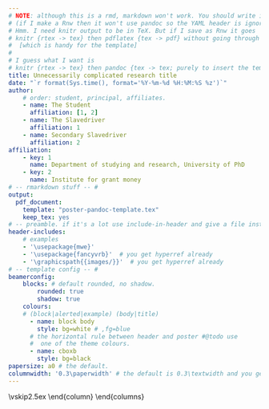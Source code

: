 ```yaml
---
# NOTE: although this is a rmd, markdown won't work. You should write it in TeX.
# (if I make a Rnw then it won't use pandoc so the YAML header is ignored)
# Hmm. I need knitr output to be in TeX. But if I save as Rnw it goes
# knitr {rtex -> tex} then pdflatex {tex -> pdf} without going through pandoc
#  [which is handy for the template]
#
# I guess what I want is
# knitr {rtex -> tex} then pandoc {tex -> tex; purely to insert the template} then pdflatex.
title: Unnecessarily complicated research title
date: "`r format(Sys.time(), format='%Y-%m-%d %H:%M:%S %z')`"
author:
    # order: student, principal, affiliates.
    - name: The Student
      affiliation: [1, 2]
    - name: The Slavedriver
      affiliation: 1
    - name: Secondary Slavedriver
      affiliation: 2
affiliation:
    - key: 1
      name: Department of studying and research, University of PhD
    - key: 2
      name: Institute for grant money
# -- rmarkdown stuff -- #
output:
  pdf_document:
    template: "poster-pandoc-template.tex"
    keep_tex: yes
# -- preamble. if it's a lot use include-in-header and give a file instead -- #
header-includes:
    # examples
    - '\usepackage{mwe}'
    - '\usepackage{fancyvrb}'  # you get hyperref already
    - '\graphicspath{{images/}}'  # you get hyperref already
# -- template config -- #
beamerconfig:
    blocks: # default rounded, no shadow.
        rounded: true
        shadow: true
    colours:
    # (block|alerted|example) (body|title)
      - name: block body
        style: bg=white # ,fg=blue
      # the horizontal rule between header and poster #@todo use
      #  one of the theme colours.
      - name: cboxb
        style: bg=black
papersize: a0 # the default.
columnwidth: '0.3\paperwidth' # the default is 0.3\textwidth and you get \colwid set to it.
---
```

\DefineShortVerb{\`}
<!--
%-----------------------------------------------------------
% When including a figure in your poster, be sure that the commands are typed in the following order:
% \begin{figure}
% \includegraphics[...]{...}
% \caption{...}
% \end{figure}
% That is, put the \caption after the \includegraphics
%-----------------------------------------------------------
-->
\begin{center}%
  \begin{minipage}{.7\textwidth}%
    \begin{exampleblock}{Summary}%
    Here is a barebones document for an A0 poster.
    It was based off http://www.nathanieljohnston.com/2009/08/latex-poster-template/ but has been modified to work as an R Markdown file to be compiled with knitr (rmd to md) and then pandoc (md to tex) and then latex (tex to pdf).
    
    This comes with its downsides (notably: that you can't use markdown within the blocks!!), but meh.
    \end{exampleblock}%
  \end{minipage}%
\end{center}
\vskip1in
\begin{columns}[t] % align top
  \begin{column}{\colwid}
    \begin{block}{The Setup}
      Required files:
      
      \begin{itemize}
        \item `poste.rmd`, this example R Markdown file.
        \item `poster-pandoc-template.tex`, the pandoc template for the poster.
        \item `beamerthemeconfposter.sty`, the beamer style file (I \emph{think} you may be able to substitute your own, but I used the one from \url{https://www.overleaf.com/latex/templates/landscape-beamer-poster-template/vjpmsxxdvtqk}
      \end{itemize}
     
      Also: 
      \begin{itemize}
        \item LaTeX packages `latexbeamer`, `pgf` (Tikz), `beamerposter`
        \item R package `knitr`
        \item pandoc
      \end{itemize}
      
      I've only tested this compiling from Rstudio.
      You can set authors and affiliations in the YAML metadata, along with limited beamer styling (block rounded corners and so on).
          
    \end{block}
    \vskip2ex
    \begin{alertblock}{An Alert Block}
      The alert block environment looks like this. It also has justified text, but it has a border and a light background to make it stand out. You can create one like so:
      \begin{semiverbatim}
        {\color{red}\\begin}\{{\color{blue}alertblock}\}\{Title\}\newline
        \hskip1ex.......\newline
        {\color{red}\\end}\{{\color{blue}alertblock}\}
      \end{semiverbatim}
    \end{alertblock}
  \end{column}
  % column spanning two columns.
  \begin{column}{2\colwid}
    \begin{block}{Altering Column Spans}
      You can make columns that span multiple other columns relatively easily. Lengths are defined in the template that make columns look normal-ish if you want to use a three-column layout like this poster. If you want to use a different number of columns, you can specify the base column width in the YAML preamble.

      In particular, in the YAML:
      \begin{verbatim}
        columnwidth: '0.3\paperwidth'
      \end{verbatim}
      
      You get `\colwid` for free, and using the `calc` package you can get multiples of it.
    \end{block}
    
    \begin{columns}[t,totalwidth=2.1\colwid]	% split up that two-column-wide column
      \begin{column}{\colwid}
        \setbeamercolor{block title}{fg=red,bg=white}%frame color
        \setbeamercolor{block body}{fg=black,bg=white}%body color
        \begin{block}{Block Colours}
          For the standard blocks there are two colours; one for the title and one for the block body:\\
          \begin{semiverbatim}
            {\color{red}\\setbeamercolor}\{block title\}\{fg=red,bg=white\}
            {\color{red}\\setbeamercolor}\{block  body\}\{fg=black,bg=white\}
          \end{semiverbatim}
          The \emph{fg} colour sets the text colour and \emph{bg} sets the background colour.
          For the normal blocks it makes no sense to use a background colour other than white. You \emph{can} change it, but it will look weird!
        \end{block} % block colours
        
		    \begin{block}{Todo}
		    \begin{itemize}
  		    \item the only crucial thing in the sty is the headline definition, right? Can that be moved to the poster-pandoc.sty?
  		    \item knitr...
  		    \item the font looks funny.
  		    \item theming: user puts in a theme e.g. warsaw first for colours if they like
  		    \item more control over font size
  		    \item spacing between institutions seems too large
  		    \item logos
  		    \item bibliography without explicit `\bibitem`, ie integrate biblatex?
  		    \item more spacing between blocks//standard spacing
  		    \item easy styling and so on.
  		    \item [WONT] explicit control over separator width?
		    \end{itemize}
		    \end{block} % todo
		    
        \begin{block}{References}
          Some references and a graphic to show you how it's done:

		      \small{\begin{thebibliography}{99}%@TODO incorporate with a bibtex
		        \bibitem{KLPL06} D.~W. Kribs, R. Laflamme, D. Poulin, M. Lesosky, Quantum Inf. \& Comp. \textbf{6} (2006), 383-399.
		        \bibitem{zanardi97} P. Zanardi, M. Rasetti, Phys. Rev. Lett. \textbf{79},  3306 (1997).
		      \end{thebibliography}}
		    \end{block} % references
      \end{column}
      \begin{column}{\colwid}
        \begin{block}{Demo}
          Some maths:
          \begin{equation*}
          \sum_{i=1}^{\infty} \frac{1}{i}\text{ does not converge.}
          \end{equation*}
          
          A figure:
			    \begin{figure}
            \includegraphics[width=\colwid]{example-image}
            \caption{A caption.}
			    \end{figure}
        \end{block} % demo
      \end{column}
    \end{columns}
    \vskip2.5ex
  \end{column}
 \end{columns}
